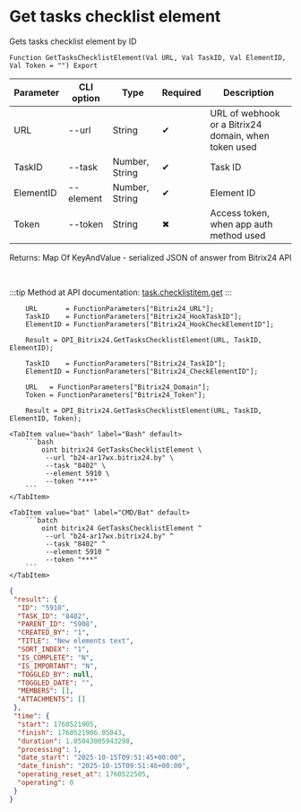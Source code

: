 ﻿---
sidebar_position: 5
description: Get tasks checklist element and other functions to work with Bitrix24 in the Open Integration Package, a free open-source integration library for 1C:Enterprise 8, OneScript and CLI
keywords: [1C, 1С, 1С:Enterprise, 1С:Enterprise 8.3, API, Integration, Services, Exchange, OneScript, CLI, Bitrix24]
---


# Get tasks checklist element
 Gets tasks checklist element by ID



`Function GetTasksChecklistElement(Val URL, Val TaskID, Val ElementID, Val Token = "") Export`

  | Parameter | CLI option | Type | Required | Description |
  |-|-|-|-|-|
  | URL | --url | String | &#x2714; | URL of webhook or a Bitrix24 domain, when token used |
  | TaskID | --task | Number, String | &#x2714; | Task ID |
  | ElementID | --element | Number, String | &#x2714; | Element ID |
  | Token | --token | String | &#x2716; | Access token, when app auth method used |

  
  Returns:  Map Of KeyAndValue - serialized JSON of answer from Bitrix24 API

<br/>

:::tip
Method at API documentation: [task.checklistitem.get](https://dev.1c-bitrix.ru/rest_help/tasks/task/checklistitem/get.php)
:::
<br/>


```bsl title="1C:Enterprise/OneScript code example"
    URL       = FunctionParameters["Bitrix24_URL"];
    TaskID    = FunctionParameters["Bitrix24_HookTaskID"];
    ElementID = FunctionParameters["Bitrix24_HookCheckElementID"];

    Result = OPI_Bitrix24.GetTasksChecklistElement(URL, TaskID, ElementID);

    TaskID    = FunctionParameters["Bitrix24_TaskID"];
    ElementID = FunctionParameters["Bitrix24_CheckElementID"];

    URL   = FunctionParameters["Bitrix24_Domain"];
    Token = FunctionParameters["Bitrix24_Token"];

    Result = OPI_Bitrix24.GetTasksChecklistElement(URL, TaskID, ElementID, Token);
```
 

 <Tabs>
  
    <TabItem value="bash" label="Bash" default>
        ```bash
            oint bitrix24 GetTasksChecklistElement \
             --url "b24-ar17wx.bitrix24.by" \
             --task "8402" \
             --element 5910 \
             --token "***"
        ```
    </TabItem>
  
    <TabItem value="bat" label="CMD/Bat" default>
        ```batch
            oint bitrix24 GetTasksChecklistElement ^
             --url "b24-ar17wx.bitrix24.by" ^
             --task "8402" ^
             --element 5910 ^
             --token "***"
        ```
    </TabItem>
</Tabs>


```json title="Result"
{
 "result": {
  "ID": "5910",
  "TASK_ID": "8402",
  "PARENT_ID": "5908",
  "CREATED_BY": "1",
  "TITLE": "New elements text",
  "SORT_INDEX": "1",
  "IS_COMPLETE": "N",
  "IS_IMPORTANT": "N",
  "TOGGLED_BY": null,
  "TOGGLED_DATE": "",
  "MEMBERS": [],
  "ATTACHMENTS": []
 },
 "time": {
  "start": 1760521905,
  "finish": 1760521906.05043,
  "duration": 1.05043005943298,
  "processing": 1,
  "date_start": "2025-10-15T09:51:45+00:00",
  "date_finish": "2025-10-15T09:51:46+00:00",
  "operating_reset_at": 1760522505,
  "operating": 0
 }
}
```
